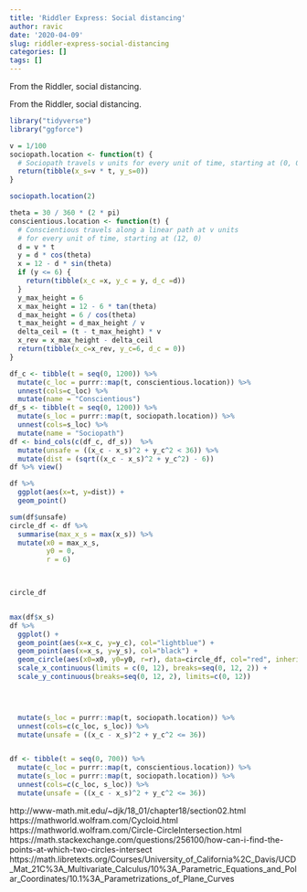 ```yaml
---
title: 'Riddler Express: Social distancing'
author: ravic
date: '2020-04-09'
slug: riddler-express-social-distancing
categories: []
tags: []
---
```


From the Riddler, social distancing.

<!--more-->


From the Riddler, social distancing.

```r
library("tidyverse")
library("ggforce")
```

```r
v = 1/100
sociopath.location <- function(t) {
  # Sociopath travels v units for every unit of time, starting at (0, 0).
  return(tibble(x_s=v * t, y_s=0))
}

sociopath.location(2)

theta = 30 / 360 * (2 * pi)
conscientious.location <- function(t) {
  # Conscientious travels along a linear path at v units 
  # for every unit of time, starting at (12, 0)
  d = v * t
  y = d * cos(theta)
  x = 12 - d * sin(theta)
  if (y <= 6) {
    return(tibble(x_c =x, y_c = y, d_c =d))
  }
  y_max_height = 6
  x_max_height = 12 - 6 * tan(theta)
  d_max_height = 6 / cos(theta)
  t_max_height = d_max_height / v
  delta_ceil = (t - t_max_height) * v
  x_rev = x_max_height - delta_ceil
  return(tibble(x_c=x_rev, y_c=6, d_c = 0))
}

df_c <- tibble(t = seq(0, 1200)) %>%
  mutate(c_loc = purrr::map(t, conscientious.location)) %>%
  unnest(cols=c_loc) %>%
  mutate(name = "Conscientious") 
df_s <- tibble(t = seq(0, 1200)) %>%
  mutate(s_loc = purrr::map(t, sociopath.location)) %>%
  unnest(cols=s_loc) %>%
  mutate(name = "Sociopath")
df <- bind_cols(c(df_c, df_s))  %>%
  mutate(unsafe = ((x_c - x_s)^2 + y_c^2 < 36)) %>%
  mutate(dist = (sqrt((x_c - x_s)^2 + y_c^2) - 6))
df %>% view()

df %>%
  ggplot(aes(x=t, y=dist)) +
  geom_point()

sum(df$unsafe)
circle_df <- df %>%
  summarise(max_x_s = max(x_s)) %>%
  mutate(x0 = max_x_s,
         y0 = 0,
         r = 6)


  
circle_df


max(df$x_s)
df %>%
  ggplot() +
  geom_point(aes(x=x_c, y=y_c), col="lightblue") +
  geom_point(aes(x=x_s, y=y_s), col="black") +
  geom_circle(aes(x0=x0, y0=y0, r=r), data=circle_df, col="red", inherit.aes=FALSE, n=180) +
  scale_x_continuous(limits = c(0, 12), breaks=seq(0, 12, 2)) +
  scale_y_continuous(breaks=seq(0, 12, 2), limits=c(0, 12))
  



  mutate(s_loc = purrr::map(t, sociopath.location)) %>%
  unnest(cols=c(c_loc, s_loc)) %>%
  mutate(unsafe = ((x_c - x_s)^2 + y_c^2 <= 36))


df <- tibble(t = seq(0, 700)) %>%
  mutate(c_loc = purrr::map(t, conscientious.location)) %>%
  mutate(s_loc = purrr::map(t, sociopath.location)) %>%
  unnest(cols=c(c_loc, s_loc)) %>%
  mutate(unsafe = ((x_c - x_s)^2 + y_c^2 <= 36))


```




http://www-math.mit.edu/~djk/18_01/chapter18/section02.html
https://mathworld.wolfram.com/Cycloid.html
https://mathworld.wolfram.com/Circle-CircleIntersection.html
https://math.stackexchange.com/questions/256100/how-can-i-find-the-points-at-which-two-circles-intersect
https://math.libretexts.org/Courses/University_of_California%2C_Davis/UCD_Mat_21C%3A_Multivariate_Calculus/10%3A_Parametric_Equations_and_Polar_Coordinates/10.1%3A_Parametrizations_of_Plane_Curves
